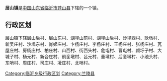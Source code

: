 '''层山镇'''是[[中华人民共和国|中国]][[山东省|山东省]][[临沂市|临沂市]][[苍山县|苍山县]]下辖的一个镇。

== 行政区划 ==

层山镇下辖层山后村、层山东村、湖埠山前村、湖埠山后村、沙埠西村、耿墩村、新吴庄村、沙埠东村、肖姬庄村、卞杨庄村、李杨庄村、王杨庄村、张杨庄村、瓦屋庄村、房杨庄村、柏庄村、山西村、街西头村、危屯村、曹屯村、颜圩子村、大城子村、杨元村、新合庄村、前銮墩村、吕元村、董墩村、后銮墩村、小池头村、东哨村、周庄村、司庄村、凌庄村、北哨村。

{{山东小作品}}
{{苍山县行政区划}}

[[Category:临沂乡级行政区划|Category:临沂乡级行政区划]]
[[Category:兰陵县|Category:兰陵县]]